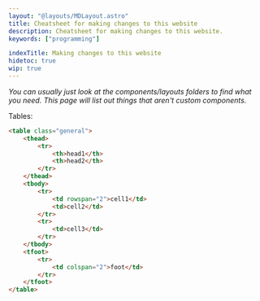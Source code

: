 ```yaml
---
layout: "@layouts/MDLayout.astro"
title: Cheatsheet for making changes to this website
description: Cheatsheet for making changes to this website.
keywords: ["programming"]

indexTitle: Making changes to this website
hidetoc: true
wip: true
---
```


*You can usually just look at the components/layouts folders to find what you need. This page will list out things that aren't custom components.*

Tables:

```html
<table class="general">
    <thead>
        <tr>
            <th>head1</th>
            <th>head2</th>
        </tr>
    </thead>
    <tbody>
        <tr>
            <td rowspan="2">cell1</td>
            <td>cell2</td>
        </tr>
        <tr>
            <td>cell3</td>
        </tr>
    </tbody>
    <tfoot>
        <tr>
            <td colspan="2">foot</td>
        </tr>
    </tfoot>
</table>
```

